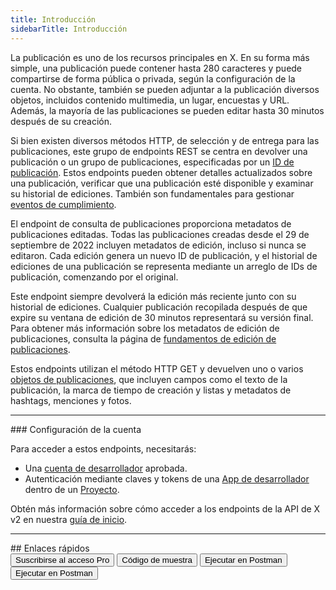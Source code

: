 ```yaml
---
title: Introducción
sidebarTitle: Introducción
---
```



La publicación es uno de los recursos principales en X. En su forma más simple, una publicación puede contener hasta 280 caracteres y puede compartirse de forma pública o privada, según la configuración de la cuenta. No obstante, también se pueden adjuntar a la publicación diversos objetos, incluidos contenido multimedia, un lugar, encuestas y URL. Además, la mayoría de las publicaciones se pueden editar hasta 30 minutos después de su creación.

Si bien existen diversos métodos HTTP, de selección y de entrega para las publicaciones, este grupo de endpoints REST se centra en devolver una publicación o un grupo de publicaciones, especificadas por un [ID de publicación](/es/resources/fundamentals/x-ids). Estos endpoints pueden obtener detalles actualizados sobre una publicación, verificar que una publicación esté disponible y examinar su historial de ediciones. También son fundamentales para gestionar [eventos de cumplimiento](/es/x-api/enterprise-gnip-2.0/fundamentals/firehouse).

El endpoint de consulta de publicaciones proporciona metadatos de publicaciones editadas. Todas las publicaciones creadas desde el 29 de septiembre de 2022 incluyen metadatos de edición, incluso si nunca se editaron. Cada edición genera un nuevo ID de publicación, y el historial de ediciones de una publicación se representa mediante un arreglo de IDs de publicación, comenzando por el original.

Este endpoint siempre devolverá la edición más reciente junto con su historial de ediciones. Cualquier publicación recopilada después de que expire su ventana de edición de 30 minutos representará su versión final. Para obtener más información sobre los metadatos de edición de publicaciones, consulta la página de [fundamentos de edición de publicaciones](/es/x-api/fundamentals/edit-posts).

Estos endpoints utilizan el método HTTP GET y devuelven uno o varios [objetos de publicaciones](/es/x-api/fundamentals/data-dictionary), que incluyen campos como el texto de la publicación, la marca de tiempo de creación y listas y metadatos de hashtags, menciones y fotos.

---

<Note>
  ### Configuración de la cuenta

  Para acceder a estos endpoints, necesitarás:

  - Una [cuenta de desarrollador](https://developer.x.com/en/portal/petition/essential/basic-info) aprobada.
  - Autenticación mediante claves y tokens de una [App de desarrollador](/es/resources/fundamentals/developer-apps) dentro de un [Proyecto](/es/resources/fundamentals/projects).

  Obtén más información sobre cómo acceder a los endpoints de la API de X v2 en nuestra [guía de inicio](/es/x-api/getting-started/getting-access).
</Note>

---

<div id="quick-links">
  ## Enlaces rápidos
</div>

<div className="flex space-x-2.5">
  <Button href="es/Quickstart">
    Suscribirse al acceso Pro
  </Button>

  <Button href="https://github.com/xdevplatform/Twitter-API-v2-sample-code">
    Código de muestra
  </Button>

  <Button href="https://www.postman.com/xapidevelopers/twitter-s-public-workspace/collection/9956214-784efcda-ed4c-4491-a4c0-a26470a67400?ctx=documentation">
    Ejecutar en Postman
  </Button>

  <Button href="https://developer.x.com/apitools/api?endpoint=/2/tweets&method=get">
    Ejecutar en Postman
  </Button>
</div>